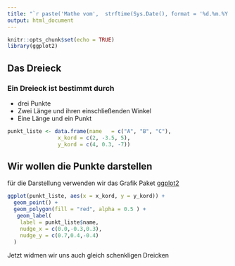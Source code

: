 ```yaml
---
title: "`r paste('Mathe vom',  strftime(Sys.Date(), format = '%d.%m.%Y'))`"
output: html_document
---
```


```r
knitr::opts_chunk$set(echo = TRUE)
library(ggplot2)
```

## Das Dreieck

### Ein Dreieck ist bestimmt durch

-   drei Punkte
-   Zwei Länge und ihren einschließenden Winkel
-   Eine Länge und ein Punkt

```r
punkt_liste <- data.frame(name   = c("A", "B", "C"), 
                x_kord = c(2, -3.5, 5), 
                y_kord = c(4, 0.3, -7))


```

## Wir wollen die Punkte darstellen

für die Darstellung verwenden wir das Grafik Paket [ggplot2](https://ggplot2.tidyverse.org/)

```r

ggplot(punkt_liste, aes(x = x_kord, y = y_kord)) +
  geom_point() +
  geom_polygon(fill = "red", alpha = 0.5 ) +
   geom_label(
    label = punkt_liste$name, 
    nudge_x = c(0.0,-0.3,0.3), 
    nudge_y = c(0.7,0.4,-0.4)
  )

```

Jetzt widmen wir uns auch gleich schenkligen Dreicken 
